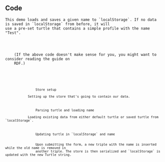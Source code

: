 
<Content>
    <h2 className="subtitle">Code</h2>

    This demo loads and saves a given name to `localStorage`. If no data is saved in `localStorage` from before, it will
    use a pre-set turtle that contains a simple profile with the name "Test".
</Content>

<Code language="turtle" id="ProfileTurtle" code={PROFILE_TURTLE} noCopy={true}/>

<Content>
    (If the above code doesn't make sense for you, you might want to consider reading the <NavLink to={"/rdf"}>guide on
    RDF</NavLink>.)
</Content>

<Code language="tsx" id="RdflibLocalDemo" code={localDemoCode} className="line-numbers">
    <Walkthrough>
        <tr>
            <td>
                <CodeLink id="RdflibLocalDemo" lines={["8"]}>Store setup</CodeLink>
            </td>
            <td>Setting up the store that's going to contain our data.</td>
        </tr>
        <tr>
            <td>
                <CodeLink id="RdflibLocalDemo" lines={["15-18"]}>Parsing turtle and loading name</CodeLink>
            </td>
            <td>Loading existing data from either default turtle or saved turtle from `localStorage`.</td>
        </tr>
        <tr>
            <td>
                <CodeLink id="RdflibLocalDemo" lines={["23-29"]}>Updating turtle in `localStorage` and name</CodeLink>
            </td>
            <td>
                Upon submitting the form, a new triple with the name is inserted while the old name is removed in
                another triple. The store is then serialized and `localStorage` is updated with the new Turtle string.
            </td>
        </tr>
    </Walkthrough>
</Code>